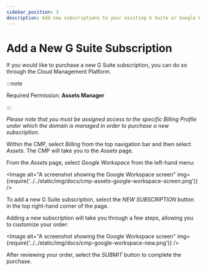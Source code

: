 ```yaml
---
sidebar_position: 3
description: Add new subscriptions to your existing G Suite or Google Workspace account with DoiT International
---
```


# Add a New G Suite Subscription

If you would like to purchase a new G Suite subscription, you can do so through the Cloud Management Platform.

:::note

Required Permission: **Assets Manager**

:::

_Please note that you must be assigned access to the specific Billing Profile under which the domain is managed in order to purchase a new subscription._

Within the CMP, select _Billing_ from the top navigation bar and then select _Assets_. The CMP will take you to the _Assets_ page.

From the _Assets_ page, select _Google Workspace_ from the left-hand menu:


<Image
  alt="A screenshot showing the Google Workspace screen"
  img={require('../../static/img/docs/cmp-assets-google-workspace-screen.png')}
/>

To add a new G Suite subscription, select the _NEW SUBSCRIPTION_ button in the top right-hand corner of the page.

Adding a new subscription will take you through a few steps, allowing you to customize your order:

<Image
  alt="A screenshot showing the Google Workspace screen"
  img={require('../../static/img/docs/cmp-google-workspace-new.png')}
/>

After reviewing your order, select the _SUBMIT_ button to complete the purchase.
